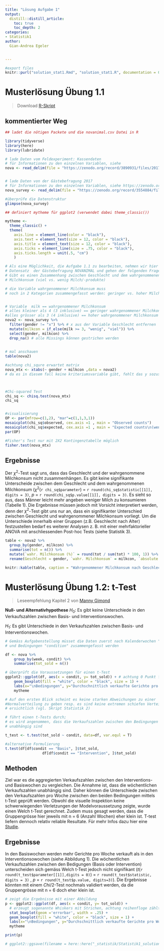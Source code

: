 ```yaml
---
title: "Lösung Aufgabe 1"
output: 
  distill::distill_article:
    toc: true
    toc_depth: 2
categories:
- Statistik1
author: 
  Gian-Andrea Egeler

  
---
```


```r
#export files
knitr::purl("solution_stat1.Rmd", "solution_stat1.R", documentation = 0)

```




#  Musterlösung Übung 1.1

> Download [R-Skript](solution_stat1.R)


## kommentierter Weg
```r
## ladet die nötigen Packete und die novanimal.csv Datei in R

library(tidyverse)
library(here)
library(lubridate)

# lade Daten vom Feldexperiment: Kassendaten
# für Informationen zu den einzelnen Variablen, siehe 
nova <- read_delim(file = "https://zenodo.org/record/3890931/files/2017_ZHAW_aggregated_menu_sales_NOVANIMAL.csv?download=1", delim = ";")


# lade Daten von der Gästebefragung 2017
# für Informationen zu den einzelnen Variablen, siehe https://zenodo.org/record/3554884/files/2020_ZHAW_vonRickenbach_Variablen_cleaned_recoded_survey_dataset_anonym_NOVANIMAL.pdf?download=1
nova_survey <- read_delim(file = "https://zenodo.org/record/3554884/files/2019_ZHAW_vonRickenbach_cleaned_recorded_survey_dataset_NOVANIMAL_anonym.csv?download=1", delim = ";")

#überprüfe die Datenstruktur
glimpse(nova_survey)

## definiert mytheme für ggplot2 (verwendet dabei theme_classic())

mytheme <- 
  theme_classic() + 
  theme(
    axis.line = element_line(color = "black"), 
    axis.text = element_text(size = 12, color = "black"), 
    axis.title = element_text(size = 12, color = "black"), 
    axis.ticks = element_line(size = .75, color = "black"), 
    axis.ticks.length = unit(.5, "cm")
    )

```



```r
# Als eine Möglichkeit, die Aufgabe 1.1 zu bearbeiten, nehmen wir hier den 
# Datensatz  der Gästebefragung NOVANIMAL und gehen der folgenden Frage nach: 
# Gibt es einen Zusammenhang zwischen Geschlecht und dem wahrgenommenen 
# Milchkonsum (viel vs. wenig Milch/-produkte)

# die Variable wahrgenommener Milchkonsum muss 
# noch in 2 Kategorien zusammengefasst werden: geringer vs. hoher Milchkonsum


# Variable  milk == wahrgenommener Milchkonsum 
# alles kleiner als 4 (3 inklusive) == geringer wahrgenommener Milchkonsum, 
#alles grösser als 3 (4 inklusive) == hoher wahrgenommener Milchkonsum
nova2 <- nova_survey %>% 
  filter(gender != "x") %>% # x aus der Variable Geschlecht entfernen 
  mutate(milkcon = if_else(milk >= 3, "wenig", "viel")) %>% 
  select(gender, milkcon) %>% 
  drop_na() # alle Missings können gestrichen werden
 
    
# mal anschauen
table(nova2)

#achtung chi_squre erwartet matrix
nova_mtx <- xtabs(~ gender + milkcon ,data = nova2) 
# da es in diesem fall keine kriteriumsvariable gibt, fehlt das y sozusagen



#Chi-squared Test
chi_sq <- chisq.test(nova_mtx)
chi_sq


#visualisierung
OP <- par(mfrow=c(1,2), "mar"=c(1,1,3,1))
mosaicplot(chi_sq$observed, cex.axis =1 , main = "Observed counts")
mosaicplot(chi_sq$expected, cex.axis =1 , main = "Expected counts\n(wenn geschlecht keinen einfluss hat)")
par(OP)

#Fisher's Test nur mit 2X2 Kontingenztabelle möglich
fisher.test(nova_mtx)
```


## Ergebnisse

Der $\chi^2$-Test sagt uns, dass das Geschlecht und der wahrgenommene Milchkonsum nicht zusammenhängen. Es gibt keine signifikante Unterscheide zwischen dem Geschlecht und dem wahrgenommenen Milchkonsum ($\chi^2$(`r chi_sq$parameter`) = `r round(chi_sq$statistic[[1]], digits = 3)`, *p* = `r round(chi_sq$p.value[[1]], digits = 3)`. Es sieht so aus, dass Männer leicht mehr angeben weniger Milch zu konsumieren (Tabelle 1). Die Ergebnisse müssen jedoch mit Vorsicht interpretiert werden, denn der $\chi^2$-Test gibt uns nur an, dass ein signifikanter Unterschied zwischen Geschlecht und wahrgenommener Milchkonsum vorliegt. Um die Unterschiede innerhalb einer Gruppen (z.B. Geschlecht nach Alter) festzustellen bedarf es weiterer Analysen z. B. mit einer mehrfaktorieller ANOVA mit anschliessenden Post-hoc Tests (siehe Statistik 3).

```r
table <- nova2 %>%
  group_by(gender, milkcon) %>% 
  summarise(tot = n()) %>% 
  mutate(`wahr. Milchkonsum (%)` = round(tot / sum(tot) * 100, 1)) %>% 
  rename(Geschlecht = gender, `wahr. Milchkonsum` = milkcon, `absolute Werte`= tot)

knitr::kable(table, caption = "Wahrgenommener Milchkonsum nach Geschlecht")

```




#  Musterlösung Übung 1.2: t-Test

> Leseempfehlung Kapitel 2 von [Manny Gimond](https://mgimond.github.io/Stats-in-R/z_t_tests.html) 


**Null- und Alternativhypothese**
$H_0$: Es gibt keine Unterschiede in den Verkaufszahlen zwischen Basis- und Interventionswochen. 

$H_1$: Es gibt Unterschiede in den Verkaufszahlen zwischen Basis- und Interventionswochen.


```r
# Gemäss Aufgabenstellung müsset die Daten zuerst nach Kalenderwochen "week" 
# und Bedingungen "condition" zusammengefasst werden

df <- nova %>%
    group_by(week, condit) %>%  
    summarise(tot_sold = n()) 

# überprüft die Voraussetzungen für einen t-Test
ggplot2::ggplot(df, aes(x = condit, y= tot_sold)) + # achtung 0 Punkt fehlt
    geom_boxplot(fill = "white", color = "black", size = 1) + 
    labs(x="\nBedingungen", y="Durchschnittlich verkaufte Gerichte pro Woche\n") + 
    mytheme

# Auf den ersten Blick scheint es keine starken Abweichungen zu einer 
#Normalverteilung zu geben resp. es sind keine extremen schiefen Verteilungen
# ersichtlich (vgl. Skript Statistik 2)

```


```r

# führt einen t-Tests durch; 
# es wird angenommen, dass die Verkaufszahlen zwischen den Bedingungen 
# unabhängig sind

t_test <- t.test(tot_sold ~ condit, data=df, var.equl = T)

#alternative Formulierung
t.test(df[df$condit == "Basis", ]$tot_sold, 
                 df[df$condit == "Intervention", ]$tot_sold) 

```


## Methoden

Ziel war es die aggregierten Verkaufszahlen zwischen den Interventions- und Basiswochen zu vergleichen. Die Annahme ist, dass die wöchentlichen Verkaufszahlen unabhängig sind.  Daher können die Unterschiede zwischen den Verkaufszahlen pro Woche zwischen den beiden Bedingungen mittels t-Test geprüft werden. Obwohl die visuelle Inspektion keine schwerwiegenden Verletzungen der Modelvoraussetzung zeigte, wurde einen Welch t-Test gerechnet. Zudem muss gesagt werden, dass die Gruppengrösse hier jeweils mit n = 6 (Anzahl Wochen) eher klein ist. T-test liefern dennoch relativ reliable Resultate. Für mehr Infos dazu hier eine [Studie](https://scholarworks.umass.edu/cgi/viewcontent.cgi?article=1307&context=pare).


## Ergebnisse

In den Basiswochen werden mehr Gerichte pro Woche verkauft als in den Interventionsowochen (siehe Abbildung 1). Die wöchentlichen Verkaufszahlen zwischen den Bedigungen (Basis oder Intervention) unterscheiden sich gemäss Welch t-Test jedoch nicht signifikant (*t*(`r round(t_test$parameter[[1]],digits = 0)`) = `r round(t_test$statistic, digits = 3)` , *p* = `r round(t_test$p.value, digits=3)`). Die Ergebnisse könnten mit einem $Chi/{2}$-Test nochmals validiert werden, da die Gruppengrösse mit n = 6 doch eher klein ist.


```r
# zeigt die Ergebnisse mit einer Abbildung
p <- ggplot2::ggplot(df, aes(x = condit, y= tot_sold)) + 
  # erzeugt sogenannte Whiskers mit Strichen, achtung reihenfloge zählt hier
  stat_boxplot(geom ='errorbar', width = .25) + 
  geom_boxplot(fill = "white", color = "black", size = 1) +
  labs(x="\nBedingungen", y="Durchschnittlich verkaufte Gerichte pro Woche\n") + 
  mytheme

print(p)

# ggplot2::ggsave(filename = here::here("_statistik/Statistik1_solution/distill-preview.png"), device = "png")

```

